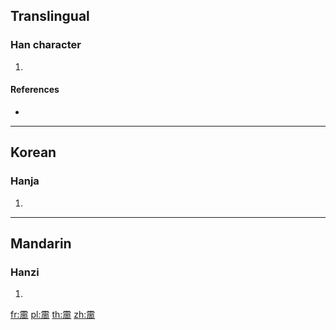 {{character info/new}}
==Translingual==

===Han character===
{{Han char|rn=173|rad=雨|as=08|sn=16|four=|canj=MBBGR}}

# {{defn|Han|sort=雨08}}

====References====
* {{Han ref|kx=1375.150|dkj=42319|dj=1884.170|hdz=64068.040|uh=970C|ud=38668}}

----

==Korean==

===Hanja===
{{ko-hanja|hangeul=주|eumhun=|rv=ju|mr=chu|y=cwu}}

# {{defn|lang=ko|sort=雨08}}

----

==Mandarin==

===Hanzi===
{{cmn-hanzi|pin=[[chōu]] ([[chou1]])|wg=ch'ou<sup>1</sup>}}

# {{defn|lang=cmn|sort=雨08}}

[[fr:霌]]
[[pl:霌]]
[[th:霌]]
[[zh:霌]]